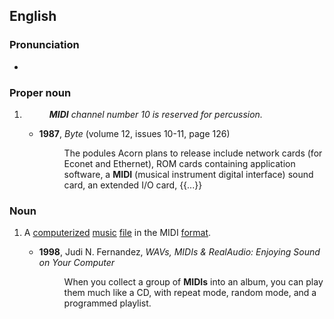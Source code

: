 {{also|midi|Midi|miði|mídí}}
{{wikipedia}}
==English==

===Pronunciation===
* {{IPA|/ˈmɪdi/|lang=en}}

===Proper noun===
{{en-proper noun}}

# {{abbreviation of|{{w|Musical Instrument Digital Interface}}|lang=en}}
#: '''''MIDI''' channel number 10 is reserved for percussion.''
#* '''1987''', ''Byte'' (volume 12, issues 10-11, page 126)
#*: The podules Acorn plans to release include network cards (for Econet and Ethernet), ROM cards containing application software, a '''MIDI''' (musical instrument digital interface) sound card, an extended I/O card, {{...}}

===Noun===
{{en-noun}}

# {{lb|en|informal}} A [[computerized]] [[music]] [[file]] in the MIDI [[format]].
#* '''1998''', Judi N. Fernandez, ''WAVs, MIDIs & RealAudio: Enjoying Sound on Your Computer''
#*: When you collect a group of '''MIDIs''' into an album, you can play them much like a CD, with repeat mode, random mode, and a programmed playlist.